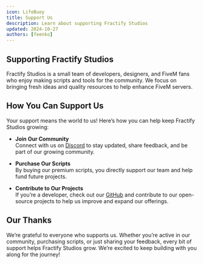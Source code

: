 ```yaml
---
icon: LifeBuoy
title: Support Us
description: Learn about supporting Fractify Studios
updated: 2024-10-27
authors: [feenko]
---
```


## Supporting Fractify Studios

Fractify Studios is a small team of developers, designers, and FiveM fans who enjoy making scripts and tools for the community. We focus on bringing fresh ideas and quality resources to help enhance FiveM servers.

## How You Can Support Us

Your support means the world to us! Here’s how you can help keep Fractify Studios growing:

- **Join Our Community**  
  Connect with us on [Discord](https://discord.gg/fractify) to stay updated, share feedback, and be part of our growing community.

- **Purchase Our Scripts**  
  By buying our premium scripts, you directly support our team and help fund future projects.

- **Contribute to Our Projects**  
  If you’re a developer, check out our [GitHub](https://github.com/Fractify-Studios) and contribute to our open-source projects to help us improve and expand our offerings.

## Our Thanks

We’re grateful to everyone who supports us. Whether you’re active in our community, purchasing scripts, or just sharing your feedback, every bit of support helps Fractify Studios grow. We’re excited to keep building with you along for the journey!